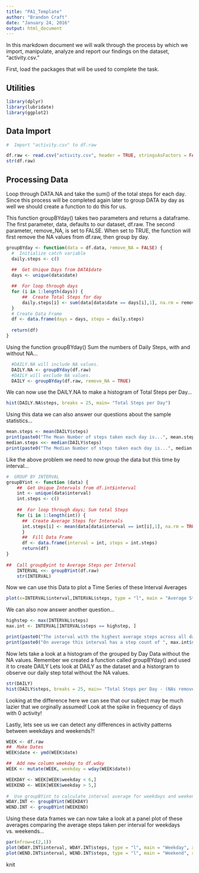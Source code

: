 ```yaml
---
title: "PA1_Template"
author: "Brandon Craft"
date: "January 24, 2016"
output: html_document
---
```


In this markdown document we will walk through the process by which we import, manipulate, analyze and report our findings on the dataset, "activity.csv."

First, load the packages that will be used to complete the task.

##  Utilities
```r
library(dplyr)
library(lubridate)
library(ggplot2)
```

##  Data Import 

```r
#  Import "activity.csv" to df.raw

df.raw <- read.csv("activity.csv", header = TRUE, stringsAsFactors = FALSE)
str(df.raw)
```


##  Processing Data

Loop through DATA.NA and take the sum() of the total steps for each day. 
Since this process will be completed again later to group DATA by day as well we should create a function to do this for us. 

This function groupBYday() takes two parameters and returns a dataframe. 
The first parameter, data, defaults to our dataset, df.raw. 
The second parameter, remove_NA, is set to FALSE. 
When set to TRUE, the function will first remove the NA values from df.raw, then group by day. 

```r
groupBYday <- function(data = df.data, remove_NA = FALSE) {
  #  Initialize catch variable
  daily.steps <- c()
  
  ##  Get Unique Days from DATA$date
  days <- unique(data$date)

  ##  For loop through days
  for (i in 1:length(days)) {
      ##  Create Total Steps for day
      daily.steps[i] <- sum(data[data$date == days[i],1], na.rm = remove_NA)
  }
  # Create Data Frame
  df <- data.frame(days = days, steps = daily.steps)
  
  return(df)
}
```

Using the function groupBYday() Sum the numbers of Daily Steps, with and without NA...
```r
  #DAILY.NA will include NA values.
  DAILY.NA <- groupBYday(df.raw)
  #DAILY will exclude NA values.
  DAILY <- groupBYday(df.raw, remove_NA = TRUE)
```

We can now use the DAILY.NA to make a histogram of Total Steps per Day...
```r
hist(DAILY.NA$steps, breaks = 25, main= "Total Steps per Day")
```

Using this data we can also answer our questions about the sample statistics...
```r
mean.steps <- mean(DAILY$steps) 
print(paste0("The Mean Number of steps taken each day is...", mean.steps, " steps."))
median.steps <<- median(DAILY$steps)
print(paste0("The Median Number of steps taken each day is...", median.steps, " steps."))
```    

Like the above problem we need to now group the data but this time by interval...
```r
#  GROUP BY INTERVAL
groupBYint <- function (data) {
    ##  Get Unique Intervals from df.int$interval
    int <- unique(data$interval)
    int.steps <- c()
    
    ##  For loop through days; Sum total Steps
    for (i in 1:length(int)) {
      ##  Create Average Steps for Intervals
      int.steps[i] <- mean(data[data$interval == int[i],1], na.rm = TRUE)
      }
      ##  Fill Data Frame
      df <- data.frame(interval = int, steps = int.steps)
      return(df)
}
    
##  Call groupByint to Average Steps per Interval
    INTERVAL <<- groupBYint(df.raw)
    str(INTERVAL)
```

Now we can use this Data to plot a Time Series of these Interval Averages
```r
plot(x=INTERVAL$interval,INTERVAL$steps, type = "l", main = "Average Steps per Interval")
```

We can also now answer another question...
```r
highstep <- max(INTERVAL$steps)
max.int <- INTERVAL[INTERVAL$steps == highstep, ]
```
```r
print(paste0("The interval with the highest average steps across all days is interval ", max.int$interval))
print(paste0("On average this interval has a step count of ", max.int$steps, " steps."))
```    

Now lets take a look at a histogram of the grouped by Day Data without the NA values.
Remember we created a function called groupBYday() and used it to create DAILY
Lets look at DAILY as the dataset and a historgram to observe our daily step total without the NA values. 
```r
str(DAILY)
hist(DAILY$steps, breaks = 25, main= "Total Steps per Day - (NAs removed)")
```

Looking at the difference here we can see that our subject may be much lazier that we orginally assumed!
Look at the spike in frequency of days with 0 activity!


Lastly, lets see us we can detect any differences in activity patterns between weekdays and weekends?!
```r
WEEK <- df.raw
##  Make Dates 
WEEK$date <- ymd(WEEK$date)

##  Add new column weekday to df.wday
WEEK <- mutate(WEEK, weekday = wday(WEEK$date))

WEEKDAY <- WEEK[WEEK$weekday < 6,]
WEEKEND <- WEEK[WEEK$weekday > 5,]
    
#  Use groupBYint to calculate interval average for weekdays and weekends
WDAY.INT <- groupBYint(WEEKDAY)
WEND.INT <- groupBYint(WEEKEND)

```  

Using these data frames we can now take a look at a panel plot of these averages comparing the average steps taken per interval for weekdays vs. weekends...
```r
par(mfrow=c(2,1))
plot(WDAY.INT$interval, WDAY.INT$steps, type = "l", main = "Weekday", xlab = "Interval", ylab = "Steps")
plot(WEND.INT$interval, WEND.INT$steps, type = "l", main = "Weekend", xlab = "Interval", ylab = "Steps")
```

knit
